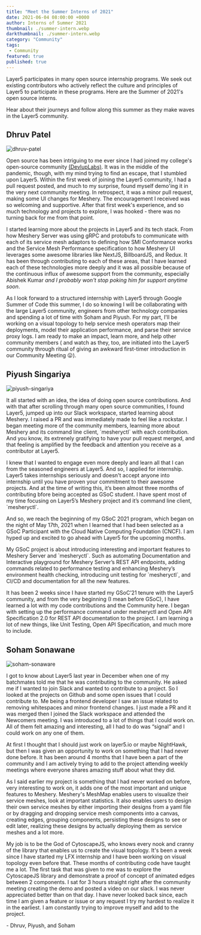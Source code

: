```yaml
---
title: "Meet the Summer Interns of 2021"
date: 2021-06-04 08:00:00 +0000
author: Interns of Summer 2021
thumbnail: ./summer-intern.webp
darkthumbnail: ./summer-intern.webp
category: "Community"
tags:
 - Community
featured: true
published: true
---
```





<BlogWrapper>

  <div className="intro">
    <p>
      Layer5 participates in many
      <Link className="highlight" to="/careers/programs">open source internship programs</Link>. We seek out existing contributors who
      actively reflect the culture and principles of Layer5 to participate in these programs. Here are the Summer of 2021's open source interns.</p>
  </div>

Hear about their journeys and follow along this summer as they make waves in the Layer5 community.

  <h2>
    <Link className="mute" to="/community/members/dhruv-patel">
    Dhruv Patel
    </Link>
  </h2>
  <img src={ Dhruv } class="image-right-no-shadow" alt="dhruv-patel" />
  <p>
    Open source has been intriguing to me ever since I had joined my college's open-source community <a rel="nofollow" href="https://github.com/devlup-labs/">(DevlupLabs)</a>. It was in the middle of the pandemic, though, with my mind trying to find an escape, that I stumbled upon Layer5. Within the first week of joining the Layer5 community, I had a pull request posted, and much to my surprise, found myself demo'ing it in the very next community meeting. In retrospect, it was a minor pull request, making some UI changes for Meshery. The encouragement I received was so welcoming and supportive. After that first week's experience, and so much technology and projects to explore, I was hooked - there was no turning back for me from that point.
  </p>
  <p>
    I started learning more about the projects in Layer5 and its tech stack. From how Meshery Server was using gRPC and protobufs to communicate with each of its service mesh adaptors to defining how <Link to="/projects/service-mesh-interface-conformance">SMI Conformance</Link> works and the <Link className="mute" to="https://layer5.io/projects/service-mesh-performance">Service Mesh Performance</Link> specification to how Meshery UI leverages some awesome libraries like NextJS, BillboardJS, and Redux. It has been through contributing to  each of these areas, that I have learned each of these technologies more deeply and it was all possible because of the continuous influx of awesome support from the community, especially <Link to="/community/members/abishek-kumar">Abishek Kumar</Link> <i>and I probably won't stop poking him for support anytime soon</i>.
  </p>
  <p>
    As I look forward to a structured internship with Layer5 through Google Summer of Code this summer, I do so knowing I will be collaborating with the large Layer5 community, engineers from other technology companies and spending a lot of time with Soham and Piyush. For my part, I'll be working on a visual topology to help service mesh operators map their deployments, model their application performance, and parse their service proxy logs. I am ready to make an impact, learn more, and help other community members ( and watch as they, too, are initiated into the Layer5 community through ritual of giving an awkward first-timer introduction in our Community Meeting 😛).
  </p>
  
  <h2>
    <Link className="mute" to="/community/members/piyush-singariya">
    Piyush Singariya
    </Link>
  </h2>
  <img src={ Piyush } class="image-right-no-shadow" alt="piyush-singariya" />
  <p>
    It all started with an idea, the idea of doing open source contributions. And with that after scrolling through many open source communities, I found Layer5, jumped up into our Slack workspace, started learning about Meshery. I raised a PR and was immediately made to feel like a rockstar. I began  meeting more of the community members, learning more about Meshery and its command line client, `mesheryctl` with each contribution. And you know, its extrenely gratifying to have your pull request merged, and that feeling is amplified by the feedback and attention you receive as a contributor at Layer5.
  </p>
  <p>
    I knew that I wanted to engage even more deeply and learn all that I can from the seasoned engineers at Layer5. And so, I applied for internship. Layer5 takes internships seriously and doesn't accept anyone into internship until you have proven your commitment to their awesome projects.
    And at the time of writing this, it’s been almost three months of contributing bfore being accepted as GSoC student. I have spent most of my time focusing on Layer5’s Meshery project and it’s command line client, `mesheryctl`.
  </p>
  <p>
    And so, we reach the beginning of my GSoC 2021 program, which began on the night of May 17th, 2021 when I learned that I had been selected as a GSoC Participant with the Cloud Native Computing Foundation (CNCF). I am hyped up and excited to go ahead with Layer5 for the upcoming months.
  </p>
  <p>
    My GSoC project is about introducing interesting and important features to Meshery Server and `mesheryctl`. Such as automating Documentation and Interactive playground for Meshery Server’s REST API endpoints, adding commands related to performance testing and enhancing Meshery’s environment health checking, introducing unit testing for `mesheryctl`, and CI/CD and documentation for all the new features.
  </p>
  <p>
    It has been 2 weeks since I have started my GSoC’21 tenure with the Layer5 community, and from the very beginning (I mean before GSoC), I have learned a lot with my code contributions and the Community here. I began with setting up the performance command under mesheryctl and Open API Specification 2.0 for REST API documentation to the project. I am learning a lot of new things, like Unit Testing, Open API Specification, and much more to include.
  </p>

  <h2>
    <Link className="mute" to="/community/members/soham-sonawane"> Soham Sonawane </Link>
  </h2>
  <img src={ Soham } class="image-right-no-shadow" alt="soham-sonaware" />
  <p>
    I got to know about Layer5 last year in December when one of my batchmates told me that he was contributing to the community. He asked me if I wanted to join Slack and wanted to contribute to a project. So I looked at the projects on Github and some open issues that I could contribute to. Me being a frontend developer I saw an issue related to removing whitespaces and minor frontend changes. I just made a PR and it was merged then I joined the Slack workspace and attended the <Link to="/community/newcomers">Newcomers</Link> meeting. I was introduced to a lot of things that I could work on. All of them felt amazing and interesting, all I had to do was “signal” and I could work on any one of them.
  <p>
  </p>
    At first I thought that I should just work on layer5.io or maybe NightHawk, but then I was given an opportunity to work on something that I had never done before. It has been around 4 months that I have been a part of the community and I am actively trying to add to the project attending weekly meetings where everyone shares amazing stuff about what they did.
  </p>
  <p>
    As I said earlier my project is something that I had never worked on before, very interesting to work on, it adds one of the most important and unique features to Meshery. Meshery's MeshMap enables users to visualize their service meshes, look at important statistics. It also enables users to design their own service meshes by either importing their designs from a yaml file or by dragging and dropping service mesh components into a
    canvas, creating edges, grouping components, persisting these designs to see or edit later, realizing these designs by actually deploying them as service meshes and a lot more.
  <p>
  </p>
    My job is to be the God of CytoscapeJS, who knows every nook and cranny of the library that enables us to create the visual topology. It's been a week since I have started my LFX internship and I have been working on visual topology even before that. These months of contributing code have taught me a lot. The first task that was given to me was to explore the
    CytoscapeJS library and demonstrate a proof of concept of animated edges between 2 components. I sat for 3 hours straight right after the community meeting creating the demo and posted a video on our slack. I was never
    appreciated better than on that day. I have never looked back since, each time I am given a feature or issue or any request I try my hardest to realize it in the earliest. I am constantly trying to improve myself and add to the project.
  </p>

  \- Dhruv, Piyush, and Soham
</BlogWrapper>